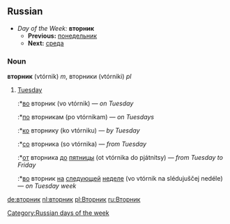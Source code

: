 ==Russian==
*''Day of the Week:'' '''вторник'''
**'''Previous:''' [[понедельник]]
**'''Next:''' [[среда]]

===Noun===
'''вторник''' (vtórnik) ''m'', вторники (vtórniki) ''pl''

# [[Tuesday]]
#:*[[в|во]] вторник (vo vtórnik) — ''on Tuesday''
#:*[[по]] вторникам (po vtórnikam) — ''on Tuesdays''
#:*[[к|ко]] вторнику (ko vtórniku) — ''by Tuesday''
#:*[[с|со]] вторника (so vtórnika) — ''from Tuesday''
#:*[[от]] вторника [[до]] [[пятница|пятницы]] (ot vtórnika do pjátnitsy) — ''from Tuesday to Friday''
#:*[[в|во]] вторник [[на]] [[следующий|следующей]] [[неделя|неделе]] (vo vtórnik na slédujuščej nedéle) — ''on Tuesday week''

[[Category:Russian days of the week]]

[[de:вторник]]
[[nl:вторник]]
[[pl:Вторник]]
[[ru:Вторник]]